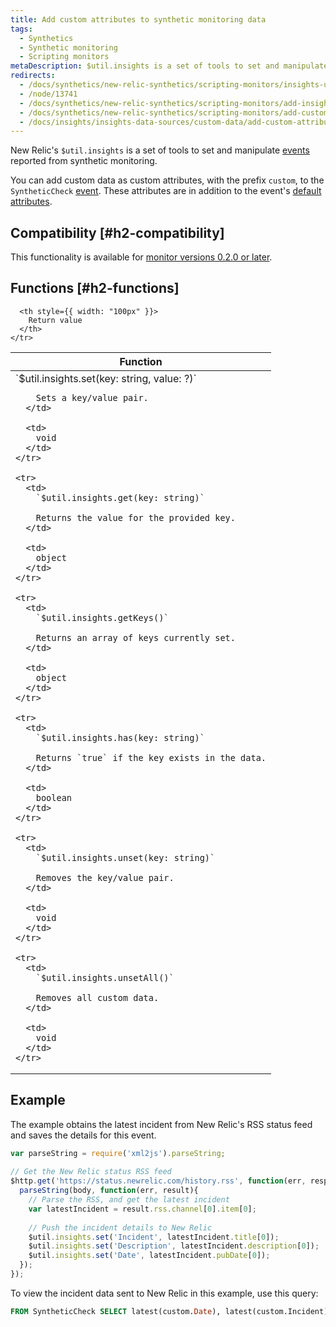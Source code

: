 ```yaml
---
title: Add custom attributes to synthetic monitoring data
tags:
  - Synthetics
  - Synthetic monitoring
  - Scripting monitors
metaDescription: $util.insights is a set of tools to set and manipulate synthetic event data in New Relic.
redirects:
  - /docs/synthetics/new-relic-synthetics/scripting-monitors/insights-utility-library-synthetics
  - /node/13741
  - /docs/synthetics/new-relic-synthetics/scripting-monitors/add-insights-attributes-synthetics-events
  - /docs/synthetics/new-relic-synthetics/scripting-monitors/add-custom-attributes-new-relic-synthetics-data
  - /docs/insights/insights-data-sources/custom-data/add-custom-attributes-synthetics-events
---
```


New Relic's `$util.insights` is a set of tools to set and manipulate [events](/docs/using-new-relic/data/understand-data/new-relic-data-types#event-data) reported from synthetic monitoring.

You can add custom data as custom attributes, with the prefix `custom`, to the `SyntheticCheck` [event](/docs/data-apis/understand-data/new-relic-data-types/#event-data). These attributes are in addition to the event's [default attributes](/docs/insights/new-relic-insights/decorating-events/synthetics-default-attributes-insights#syntheticcheck-table).

## Compatibility [#h2-compatibility]

This functionality is available for [monitor versions 0.2.0 or later](/docs/synthetics/new-relic-synthetics/scripting-monitors/scripted-monitor-runtime-environment).

## Functions [#h2-functions]

<table>
  <thead>
    <tr>
      <th>
        Function
      </th>

      <th style={{ width: "100px" }}>
        Return value
      </th>
    </tr>
  </thead>

  <tbody>
    <tr>
      <td>
        `$util.insights.set(key: string, value: ?)`

        Sets a key/value pair.
      </td>

      <td>
        void
      </td>
    </tr>

    <tr>
      <td>
        `$util.insights.get(key: string)`

        Returns the value for the provided key.
      </td>

      <td>
        object
      </td>
    </tr>

    <tr>
      <td>
        `$util.insights.getKeys()`

        Returns an array of keys currently set.
      </td>

      <td>
        object
      </td>
    </tr>

    <tr>
      <td>
        `$util.insights.has(key: string)`

        Returns `true` if the key exists in the data.
      </td>

      <td>
        boolean
      </td>
    </tr>

    <tr>
      <td>
        `$util.insights.unset(key: string)`

        Removes the key/value pair.
      </td>

      <td>
        void
      </td>
    </tr>

    <tr>
      <td>
        `$util.insights.unsetAll()`

        Removes all custom data.
      </td>

      <td>
        void
      </td>
    </tr>
  </tbody>
</table>

## Example

The example obtains the latest incident from New Relic's RSS status feed and saves the details for this event.

```javascript
var parseString = require('xml2js').parseString;
 
// Get the New Relic status RSS feed
$http.get('https://status.newrelic.com/history.rss', function(err, response, body) {
  parseString(body, function(err, result){
    // Parse the RSS, and get the latest incident
    var latestIncident = result.rss.channel[0].item[0];
    
    // Push the incident details to New Relic 
    $util.insights.set('Incident', latestIncident.title[0]);
    $util.insights.set('Description', latestIncident.description[0]);
    $util.insights.set('Date', latestIncident.pubDate[0]);
  });
});
```

To view the incident data sent to New Relic in this example, use this query:

```sql
FROM SyntheticCheck SELECT latest(custom.Date), latest(custom.Incident), latest(custom.Description) WHERE monitorName = "Monitor Name Here"
```
